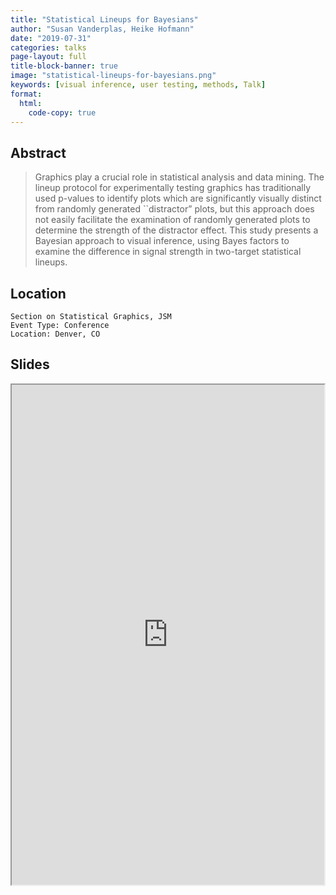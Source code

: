 ```yaml
---
title: "Statistical Lineups for Bayesians"
author: "Susan Vanderplas, Heike Hofmann"
date: "2019-07-31"
categories: talks
page-layout: full
title-block-banner: true
image: "statistical-lineups-for-bayesians.png"
keywords: [visual inference, user testing, methods, Talk]
format:
  html:
    code-copy: true
---
```

 
## Abstract
>  Graphics play a crucial role in statistical analysis and data mining. The lineup protocol for experimentally testing graphics has traditionally used p-values to identify plots which are significantly visually distinct from randomly generated ``distractor" plots, but this approach does not easily facilitate the examination of randomly generated plots to determine the strength of the distractor effect. This study presents a Bayesian approach to visual inference, using Bayes factors to examine the difference in signal strength in two-target statistical lineups.


## Location

    Section on Statistical Graphics, JSM
    Event Type: Conference
    Location: Denver, CO
## Slides

<iframe src='https://srvanderplas.github.io/Presentation-Archive/JSM2019/#1' height='800px' width='500px'></iframe>
